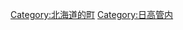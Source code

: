 {{Commonscat|Hidaka, Hokkaido}}
{{Catmore}}

{{DEFAULTSORT:Hidaka}}
[[Category:北海道的町|Category:北海道的町]]
[[Category:日高管内|Category:日高管内]]